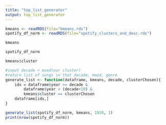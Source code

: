 ```yaml
---
title: "top_list_generator"
output: top_list_generator
---
```


```r
kmeans <- readRDS(file="kmeans.rds")
spotify_df_norm <- readRDS(file="spotify_clusters_and_desc.rds")
```

```r
kmeans
```

```r
spotify_df_norm
```
```r
kmeans$cluster
```

```r
#input decade + mood(our cluster)
#return list of songs in that decade, mood, genre
generate_list <- function(dataframe, kmeans, decade, clusterChosen){
    idx = dataframe$year >= decade &
        dataframe$year < (decade+10) & 
        kmeans$cluster == clusterChosen
    dataframe[idx,]
}

generate_list(spotify_df_norm, kmeans, 1920, 1)
print(nrow(spotify_df_norm))

```


